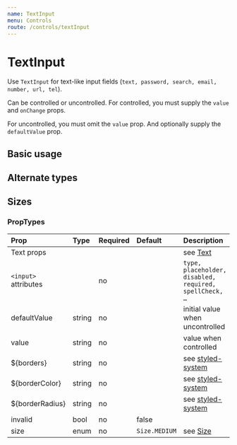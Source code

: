 ```yaml
---
name: TextInput
menu: Controls
route: /controls/textInput
---
```



# TextInput

Use `TextInput` for text-like input fields (`text, password, search, email, number,
url, tel`).

Can be controlled or uncontrolled. For controlled, you must supply the
`value` and `onChange` props.

For uncontrolled, you must omit the `value` prop. And optionally supply the
`defaultValue` prop.


## Basic usage

<Playground>
    <TextInput
        placeholder="Your favorite movie"
        defaultValue="One Flew Over the Cuckoo's Nest"
        mb={4}
    />
    <TextInput placeholder="Your favorite dinner" disabled width="45%" mr={8} />
    <TextInput placeholder="Your favorite beverage" required width="45%" />
</Playground>

## Alternate types

<Playground>
    <TextInput type="password" placeholder="Password" mb={4} />
    <TextInput type="search" placeholder="Search" mb={4} />
    <TextInput type="email" placeholder="Email" mb={4} />
    <TextInput type="number" placeholder="Number" mb={4} />
    <TextInput type="url" placeholder="URL" mb={4} />
    <TextInput type="tel" placeholder="Telephone" mb={4} />
</Playground>

## Sizes

<Playground>
    <TextInput placeholder="Your favorite book" size={Size.SMALL} display="block" mb={4} />
    <TextInput placeholder="Your favorite book" size={Size.MEDIUM} display="block" mb={4} />
    <TextInput placeholder="Your favorite book" size={Size.LARGE} display="block" mb={4} />
</Playground>


### PropTypes

| Prop | Type | Required | Default | Description |
|:-----|:-----|:---------|:--------|:------------|
| Text props | | | | see [Text](/components/text) |
| `<input>` attributes | | no | | `type, placeholder, disabled, required, spellCheck, …` |
| defaultValue | string | no | | initial value when uncontrolled |
| value | string | no | | value when controlled |
| ${borders} | string | no | | see [styled-system](https://jxnblk.com/styled-system/) |
| ${borderColor} | string | no | | see [styled-system](https://jxnblk.com/styled-system/) |
| ${borderRadius} | string | no | | see [styled-system](https://jxnblk.com/styled-system/) |
| invalid | bool | no | false |  |
| size | enum | no | `Size.MEDIUM` | see [Size](/common/size) |
